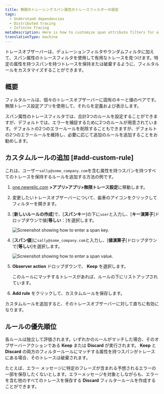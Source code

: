 ```yaml
---
title: 無限のトレーシングスパン属性のトレースフィルターの設定
tags:
  - Understand dependencies
  - Distributed tracing
  - Infinite Tracing
metaDescription: Here is how to customize span attribute filters for a trace observer.
translationType: machine
---
```




トレースオブザーバーは、デュレーションフィルタやランダムフィルタに加えて、スパン属性のトレースフィルタを使用して有用なトレースを見つけます。特定の属性を持つスパンを持つトレースを保持または破棄するように、フィルタルールをカスタマイズすることができます。

## 概要

フィルタルールは、個々のトレースオブザーバーに固有のキーと値のペアです。無限トレース設定アプリを使用して、それらを定義および表示します。

スパン属性のトレースフィルタでは、合計3つのルールを設定することができますが、デフォルトでは、エラーを捕捉するために2つのルールが用意されています。デフォルトの2つのエラールールを削除することもできますが、デフォルトの2つのエラールールを維持し、必要に応じて追加のルールを追加することをお勧めします。

## カスタムルールの追加 [#add-custom-rule]

これは、ユーザー`sally@some_company.com`を含む属性を持つスパンを持つすべてのトレースを保持するルールを追加する方法の例です。

1. [one.newrelic.com](https://one.newrelic.com) **>アプリ>アプリ>無限トレース設定**に移動します。

2. 変更したいトレースオブザーバーについて、歯車のアイコンをクリックしてフィルターを開きます。

3. \[**新しいルールの作成**]で、\[**スパンキー**]の下に`user`と入力し、\[**キー演算子**]ドロップダウンで値\[**等しい**：]を選択します。

   <img
     title="span_key.png"
     alt="Screenshot showing how to enter a span key."
     src={spanKey}
   />

4. \[**スパン値**]に`sally@some_company.com`と入力し、\[**値演算子**]ドロップダウンで\[**等しい**]を選択します。

   <img
     title="span_value.png"
     alt="Screenshot showing how to enter a span value."
     src={spanValue}
   />

5. **Observer action** ドロップダウンで、 **Keep** を選択します。

   <Callout variant="tip">
     このルールにマッチするトレースがあれば、ルールの下にリストアップされています。
   </Callout>

6. **Add rule** をクリックして、カスタムルールを保存します。

カスタムルールを追加すると、そのトレースオブザーバーに対して直ちに有効になります。

## ルールの優先順位

各ルールは独立して評価されます。いずれかのルールがマッチした場合、そのオブザーバーアクションである **Keep** または **Discard** が実行されます。 **Keep** と **Discard** の両方のフィルタールールにマッチする属性を持つスパンがトレースにある場合、そのトレースは破棄されます。

たとえば、エラー メッセージに特定のフレーズが含まれる予想されるエラーの一部を保存したくないとします。エラーメッセージを対象としながらも、エラーを含む他のすべてのトレースを保存する **Discard** フィルタールールを作成することができます。